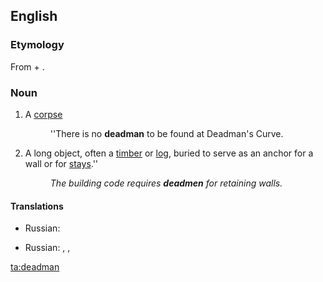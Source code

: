 ==English==

===Etymology===
From {{term|dead}} + {{term|man}}.

===Noun===
{{en-noun|deadmen}}

#{{obsolete}} A [[corpse]]
#: ''There is no '''deadman''' to be found at Deadman's Curve.
#{{construction}} A long object, often a [[timber]] or [[log]], buried to serve as an anchor for a wall or for [[stays]].''
#: ''The building code requires '''deadmen''' for retaining walls.''

====Translations====
{{trans-top|a corpse}}
* Russian: {{t|ru|труп|m|tr=|sc=Cyrl}}
{{trans-mid}}
{{trans-bottom}}

{{trans-top|a long object, often a timber or log, buried to serve as an anchor for a wall or for stays}}
* Russian: {{t|ru|анкерная свая|tr=|sc=Cyrl}}, {{t|ru|анкерный кол|sc=Cyrl}}, {{t|ru|стойка|f|sc=Cyrl}}
{{trans-mid}}
{{trans-bottom}}

[[ta:deadman]]